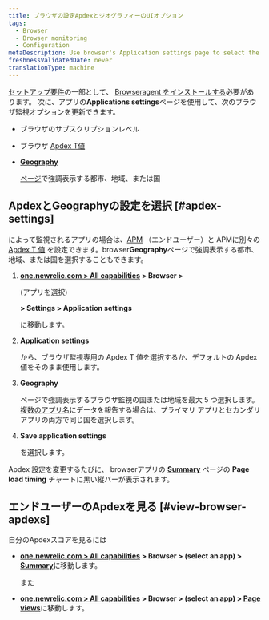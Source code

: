```yaml
---
title: ブラウザの設定ApdexとジオグラフィーのUIオプション
tags:
  - Browser
  - Browser monitoring
  - Configuration
metaDescription: Use browser's Application settings page to select the end-user Apdex value and geographical locations.
freshnessValidatedDate: never
translationType: machine
---
```


<InlinePopover type="browser"/>[セットアップ要件](/docs/browser/new-relic-browser/welcome-new-relic-browser/compatibility-requirements)の一部として、 [Browseragent をインストールする](/docs/browser/new-relic-browser/installation/install-new-relic-browser-agent)必要があります。 次に、アプリの<DNT>**Applications settings**</DNT>ページを使用して、次のブラウザ監視オプションを更新できます。

* ブラウザのサブスクリプションレベル

* ブラウザ [Apdex T値](/docs/apm/new-relic-apm/apdex/apdex-measuring-user-satisfaction)

* <DNT>[**Geography**](/docs/browser/new-relic-browser/browser-pro-features/filterable-geography-webpage-metrics-location)</DNT>

  [ページ](/docs/browser/new-relic-browser/browser-pro-features/filterable-geography-webpage-metrics-location)で強調表示する都市、地域、または国

## ApdexとGeographyの設定を選択 [#apdex-settings]

によって監視されるアプリの場合は、[APM](/docs/apm/new-relic-apm/apdex/apdex-measure-user-satisfaction/#apm-apdex) （エンドユーザー）と APMに別々の[ Apdex T 値](/docs/apm/new-relic-apm/apdex/apdex-measuring-user-satisfaction) を設定できます。browser<DNT>**Geography**</DNT>ページで強調表示する都市、地域、または国を選択することもできます。

1. <DNT>**[one.newrelic.com > All capabilities](https://one.newrelic.com/all-capabilities) > Browser >**</DNT>

   (アプリを選択)

   <DNT>**> Settings > Application settings**</DNT>

   に移動します。

2. <DNT>**Application settings**</DNT>

   から、ブラウザ監視専用の Apdex T 値を選択するか、デフォルトの Apdex 値をそのまま使用します。

3. <DNT>**Geography**</DNT>

   ページで強調表示するブラウザ監視の国または地域を最大 5 つ選択します。 [複数のアプリ名](/docs/agents/manage-apm-agents/app-naming/use-multiple-names-app)にデータを報告する場合は、プライマリ アプリとセカンダリ アプリの両方で同じ国を選択します。

4. <DNT>**Save application settings**</DNT>

   を選択します。

Apdex 設定を変更するたびに、 browserアプリの <DNT>**[Summary](/docs/browser/new-relic-browser/getting-started/browser-overview-website-performance-glance)**</DNT> ページの <DNT>**Page load timing**</DNT> チャートに黒い縦バーが表示されます。

## エンドユーザーのApdexを見る [#view-browser-apdexs]

自分のApdexスコアを見るには

* <DNT>**[one.newrelic.com > All capabilities](https://one.newrelic.com/all-capabilities) > Browser > (select an app) > [Summary](/docs/browser/new-relic-browser/getting-started/browser-overview-website-performance-glance)**</DNT>に移動します。

  また

* <DNT>**[one.newrelic.com > All capabilities](https://one.newrelic.com/all-capabilities) > Browser > (select an app) > [Page views](/docs/browser/new-relic-browser/additional-standard-features/page-views-understanding-your-sites-popularity)**</DNT>に移動します。